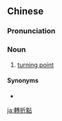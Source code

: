 {{also|转折点}}
==Chinese==
{{zh-forms|s=转折点|type=21}}

===Pronunciation===
{{zh-pron
|m=zhuǎnzhédiǎn
|c=zyun2 zit3 dim2
|cat=n
}}

===Noun===
{{zh-noun}}

# {{lb|zh|mostly|figurative}} [[turning point]]

====Synonyms====
* {{zh-l|轉捩點}}

[[ja:轉折點]]